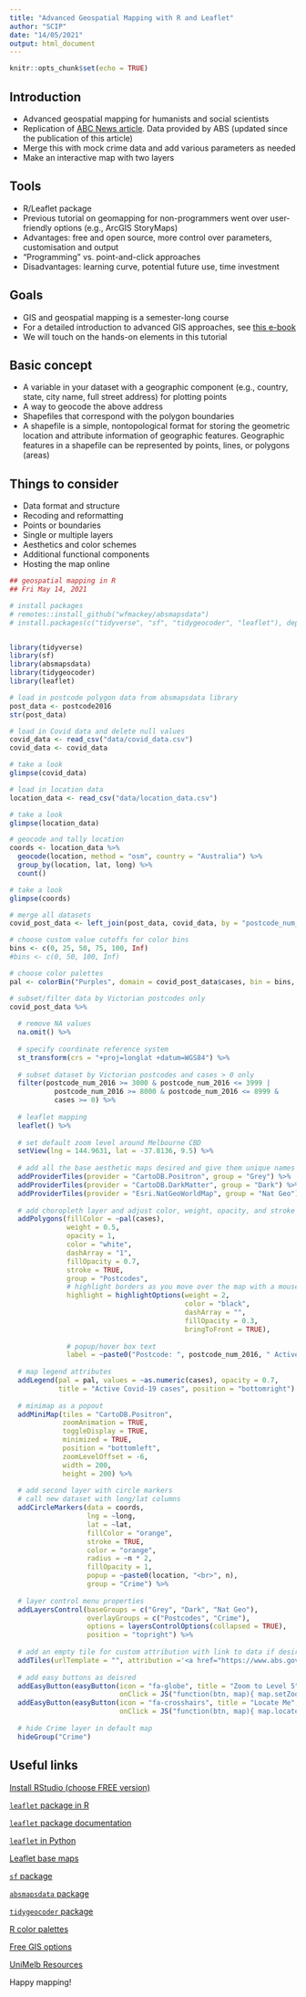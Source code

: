 ```yaml
---
title: "Advanced Geospatial Mapping with R and Leaflet"
author: "SCIP"
date: "14/05/2021"
output: html_document
---
```


```r
knitr::opts_chunk$set(echo = TRUE)
```

## Introduction

- Advanced geospatial mapping for humanists and social scientists
- Replication of [ABC News article](https://www.abc.net.au/news/2020-07-31/coronavirus-near-me-victoria-melbourne-postcode-data-covid19/12513684). Data provided by ABS (updated since the publication of this article)
- Merge this with mock crime data and add various parameters as needed
- Make an interactive map with two layers

## Tools

- R/Leaflet package
- Previous tutorial on geomapping for non-programmers went over user-friendly options (e.g., ArcGIS StoryMaps)
- Advantages: free and open source, more control over parameters, customisation and output
- "Programming" vs. point-and-click approaches
- Disadvantages: learning curve, potential future use, time investment

## Goals

- GIS and geospatial mapping is a semester-long course
- For a detailed introduction to advanced GIS approaches, see [this e-book](https://mgimond.github.io/Spatial/index.html)
- We will touch on the hands-on elements in this tutorial

## Basic concept

- A variable in your dataset with a geographic component (e.g., country, state, city name, full street address) for plotting points
- A way to geocode the above address
- Shapefiles that correspond with the polygon boundaries
- A shapefile is a simple, nontopological format for storing the geometric location and attribute information of geographic features. Geographic features in a shapefile can be represented by points, lines, or polygons (areas)

## Things to consider

- Data format and structure
- Recoding and reformatting
- Points or boundaries
- Single or multiple layers
- Aesthetics and color schemes
- Additional functional components
- Hosting the map online

```r
## geospatial mapping in R
## Fri May 14, 2021

# install packages
# remotes::install_github("wfmackey/absmapsdata")
# install.packages(c("tidyverse", "sf", "tidygeocoder", "leaflet"), dependencies = TRUE)


library(tidyverse)
library(sf)
library(absmapsdata)
library(tidygeocoder)
library(leaflet)

# load in postcode polygon data from absmapsdata library
post_data <- postcode2016
str(post_data)

# load in Covid data and delete null values
covid_data <- read_csv("data/covid_data.csv")
covid_data <- covid_data

# take a look
glimpse(covid_data)

# load in location data
location_data <- read_csv("data/location_data.csv")

# take a look
glimpse(location_data)

# geocode and tally location
coords <- location_data %>%
  geocode(location, method = "osm", country = "Australia") %>%
  group_by(location, lat, long) %>%
  count()

# take a look
glimpse(coords)

# merge all datasets
covid_post_data <- left_join(post_data, covid_data, by = "postcode_num_2016")

# choose custom value cutoffs for color bins
bins <- c(0, 25, 50, 75, 100, Inf)
#bins <- c(0, 50, 100, Inf)

# choose color palettes
pal <- colorBin("Purples", domain = covid_post_data$cases, bin = bins, reverse = FALSE)

# subset/filter data by Victorian postcodes only 
covid_post_data %>%
  
  # remove NA values
  na.omit() %>%
  
  # specify coordinate reference system
  st_transform(crs = "+proj=longlat +datum=WGS84") %>%
  
  # subset dataset by Victorian postcodes and cases > 0 only
  filter(postcode_num_2016 >= 3000 & postcode_num_2016 <= 3999 |
           postcode_num_2016 >= 8000 & postcode_num_2016 <= 8999 &
           cases >= 0) %>%
  
  # leaflet mapping
  leaflet() %>%
  
  # set default zoom level around Melbourne CBD
  setView(lng = 144.9631, lat = -37.8136, 9.5) %>%
  
  # add all the base aesthetic maps desired and give them unique names
  addProviderTiles(provider = "CartoDB.Positron", group = "Grey") %>% 
  addProviderTiles(provider = "CartoDB.DarkMatter", group = "Dark") %>%
  addProviderTiles(provider = "Esri.NatGeoWorldMap", group = "Nat Geo") %>%
  
  # add choropleth layer and adjust color, weight, opacity, and stroke
  addPolygons(fillColor = ~pal(cases),
              weight = 0.5,
              opacity = 1,
              color = "white",
              dashArray = "1",
              fillOpacity = 0.7,
              stroke = TRUE,
              group = "Postcodes",
              # highlight borders as you move over the map with a mouse
              highlight = highlightOptions(weight = 2,
                                           color = "black",
                                           dashArray = "",
                                           fillOpacity = 0.3,
                                           bringToFront = TRUE),
              
              # popup/hover box text
              label = ~paste0("Postcode: ", postcode_num_2016, " Active cases: ", cases)) %>%
  
  # map legend attributes
  addLegend(pal = pal, values = ~as.numeric(cases), opacity = 0.7, 
            title = "Active Covid-19 cases", position = "bottomright") %>%
  
  # minimap as a popout
  addMiniMap(tiles = "CartoDB.Positron",
             zoomAnimation = TRUE,
             toggleDisplay = TRUE,
             minimized = TRUE,
             position = "bottomleft",
             zoomLevelOffset = -6,
             width = 200,
             height = 200) %>%
  
  # add second layer with circle markers 
  # call new dataset with long/lat columns
  addCircleMarkers(data = coords,
                   lng = ~long,
                   lat = ~lat,
                   fillColor = "orange",
                   stroke = TRUE,
                   color = "orange",
                   radius = ~n * 2,
                   fillOpacity = 1,
                   popup = ~paste0(location, "<br>", n),
                   group = "Crime") %>%
  
  # layer control menu properties
  addLayersControl(baseGroups = c("Grey", "Dark", "Nat Geo"),
                   overlayGroups = c("Postcodes", "Crime"),
                   options = layersControlOptions(collapsed = TRUE),
                   position = "topright") %>%
  
  # add an empty tile for custom attribution with link to data if desired
  addTiles(urlTemplate = "", attribution ='<a href="https://www.abs.gov.au/"> Data from ABS and my imagination!</a>') %>%
  
  # add easy buttons as deisred
  addEasyButton(easyButton(icon = "fa-globe", title = "Zoom to Level 5",
                           onClick = JS("function(btn, map){ map.setZoom(5); }"))) %>%
  addEasyButton(easyButton(icon = "fa-crosshairs", title = "Locate Me",
                           onClick = JS("function(btn, map){ map.locate({setView: true}); }"))) %>%
  
  # hide Crime layer in default map
  hideGroup("Crime")
```

## Useful links

[Install RStudio (choose FREE version)](https://www.rstudio.com/products/rstudio/download/)

[`leaflet` package in R](https://rstudio.github.io/leaflet/)

[`leaflet` package documentation](https://cran.r-project.org/web/packages/leaflet/leaflet.pdf)

[`leaflet` in Python](https://programminghistorian.org/en/lessons/mapping-with-python-leaflet)

[Leaflet base maps](https://leaflet-extras.github.io/leaflet-providers/preview/)

[`sf` package](https://r-spatial.github.io/sf/articles/sf1.html)

[`absmapsdata` package](https://github.com/wfmackey/absmapsdata)

[`tidygeocoder` package](https://rdrr.io/cran/tidygeocoder/man/tidygeocoder-package.html)

[R color palettes](https://www.datanovia.com/en/blog/top-r-color-palettes-to-know-for-great-data-visualization/)

[Free GIS options](https://gisgeography.com/free-gis-software/)

[UniMelb Resources](https://unimelb.libguides.com/GIS)

Happy mapping!







